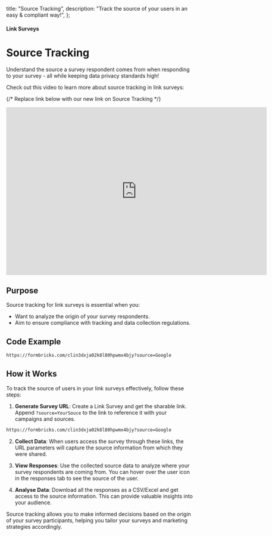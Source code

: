 

  title: "Source Tracking",
  description: "Track the source of your users in an easy & compliant way!",
};

#### Link Surveys

# Source Tracking

Understand the source a survey respondent comes from when responding to your survey - all while keeping data privacy standards high!

Check out this video to learn more about source tracking in link surveys:

{/* Replace link below with our new link on Source Tracking */}

<iframe
  width="700"
  height="450"
  src="https://www.youtube.com/embed/CytWhuyEMVI?si=t-SFB2A1l1RZDdAC"
  title="YouTube video player: Formbricks"
  frameborder="0"
  allow="accelerometer; autoplay; clipboard-write; encrypted-media; gyroscope; picture-in-picture; web-share"></iframe>

## Purpose

Source tracking for link surveys is essential when you:

- Want to analyze the origin of your survey respondents.
- Aim to ensure compliance with tracking and data collection regulations.

## Code Example

<Col>
<CodeGroup title="Example Source as Google">

```sh
https://formbricks.com/clin3dxja02k8l80hpwmx4bjy?source=Google
```

</CodeGroup>
</Col>

## How it Works

To track the source of users in your link surveys effectively, follow these steps:

1. **Generate Survey URL**: Create a Link Survey and get the sharable link. Append `?source=YourSouce` to the link to reference it with your campaigns and sources.

<Col>
<CodeGroup title="Example Source as Google">

```sh
https://formbricks.com/clin3dxja02k8l80hpwmx4bjy?source=Google
```

</CodeGroup>
</Col>

2. **Collect Data**: When users access the survey through these links, the URL parameters will capture the source information from which they were shared.

3. **View Responses**: Use the collected source data to analyze where your survey respondents are coming from. You can hover over the user icon in the responses tab to see the source of the user.

<MdxImage
  src={ViewResponse}
  alt="View Source in Response"
  quality="100"
  className="max-w-full rounded-lg sm:max-w-3xl"
/>

4. **Analyse Data**: Download all the responses as a CSV/Excel and get access to the source information. This can provide valuable insights into your audience.

Source tracking allows you to make informed decisions based on the origin of your survey participants, helping you tailor your surveys and marketing strategies accordingly.
